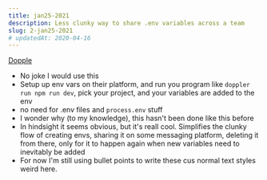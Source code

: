 ```yaml
---
title: jan25-2021 
description: Less clunky way to share .env variables across a team
slug: 2-jan25-2021
# updatedAt: 2020-04-16
---
```


[Dopple](https://doppler.com)
- No joke I would use this
- Setup up env vars on their platform, and run you program like `doppler run npm run dev`, 
  pick your project, and your variables are added to the env
- no need for .env files and `process.env` stuff
- I wonder why (to my knowledge), this hasn't been done like this before
- In hindsight it seems obvious, but it's reall cool. Simplifies the clunky flow of creating envs,
  sharing it on some messaging platform, deleting it from there, only for it to happen again when new
  variables need to inevitably be added
- For now I'm still using bullet points to write these cus normal text styles weird here.